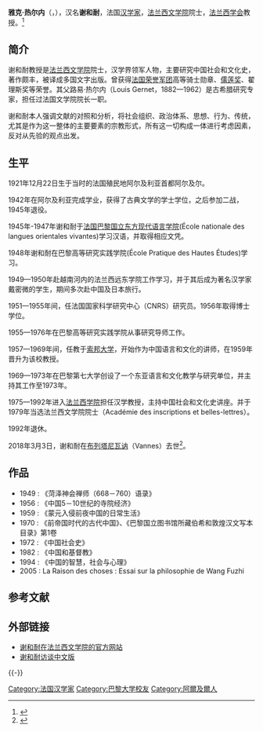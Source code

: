 '''雅克·热尔内'''（{{lang-fr|Jacques Gernet}}，{{bd|1921年|12月22日|2018年|3月3日||catIdx=Gernet, Jacques}}），汉名'''谢和耐'''，法国[[汉学家|汉学家]]，[[法兰西文学院|法兰西文学院]]院士，[[法兰西学会|法兰西学会]]教授。<ref>{{cite book|title=《蒙元入侵前夜的中国日常生活》|author=谢和耐(jacques gernet)|publisher=北京大学出版社|isbn=9787301145999|language=zh-hans|year=2008年|page=扉页}}</ref>

==简介==
谢和耐教授是[[法兰西文学院|法兰西文学院]]院士，汉学界领军人物，主要研究中国社会和文化史，著作颇丰，被译成多国文字出版。曾获得[[法国荣誉军团|法国荣誉军团]]高等骑士勋章、[[儒莲奖|儒莲奖]]、翟理斯奖等荣誉。其父路易·热尔内（Louis Gernet，1882—1962）是古希腊研究专家，担任过法国文学院院长一职。

谢和耐本人强调文献的对照和分析，将社会组织、政治体系、思想、行为、传统，尤其是作为这一整体的主要要素的宗教形式，所有这一切构成一体进行考虑因素，反对从先验的观点出发。

==生平==
1921年12月22日生于当时的法国殖民地阿尔及利亚首都阿尔及尔。

1942年在阿尔及利亚完成学业，获得了古典文学的学士学位，之后参加二战，1945年退役。

1945年-1947年谢和耐于[[法国国立东方语言文化学院|法国巴黎国立东方现代语言学院]](École nationale des langues orientales vivantes)学习汉语，并取得相应文凭。

1948年谢和耐在巴黎高等研究实践学院(École Pratique des Hautes Études)学习。

1949—1950年赴越南河内的法兰西远东学院工作学习，并于其后成为著名汉学家戴密微的学生，期间多次赴中国及日本旅行。

1951—1955年间，任法国国家科学研究中心（CNRS）研究员。1956年取得博士学位。

1955—1976年在巴黎高等研究实践学院从事研究导师工作。

1957—1969年间，任教于[[索邦大学|索邦大学]]，开始作为中国语言和文化的讲师，在1959年晋升为该校教授。

1969—1973年在巴黎第七大学创设了一个东亚语言和文化教学与研究单位，并主持其工作至1973年。

1975—1992年进入[[法兰西学院|法兰西学院]]担任汉学教授，主持中国社会和文化史讲座。并于1979年当选法兰西文学院院士（Académie des inscriptions et belles-lettres）。

1992年退休。

2018年3月3日，谢和耐在[[布列塔尼|布列塔尼]][[瓦讷|瓦讷]]（Vannes）去世<ref>{{Cite web |url=http://www.aibl.fr/membres/academiciens-depuis-1663/article/gernet-jacques?lang=fr |title=谢和耐在法兰西文学院的官方网站 |accessdate=2013-09-22 |archive-date=2013-09-27 |archive-url=https://web.archive.org/web/20130927090134/http://www.aibl.fr/membres/academiciens-depuis-1663/article/gernet-jacques?lang=fr |dead-url=yes }}</ref>。

==作品==
*1949 : 《菏泽神会禅师（668－760）语录》
*1956 : 《中国5－10世纪的寺院经济》
*1959 : 《蒙元入侵前夜中国的日常生活》
*1970 : 《前帝国时代的古代中国》、《巴黎国立图书馆所藏伯希和敦煌汉文写本目录》第1卷
*1972 : 《中国社会史》
*1982 : 《中国和基督教》
*1994 : 《中国的智慧，社会与心理》
*2005 : La Raison des choses : Essai sur la philosophie de Wang Fuzhi

== 参考文献 ==
{{Reflist}}

== 外部链接 ==
*[http://www.aibl.fr/membres/academiciens-depuis-1663/article/gernet-jacques?lang=fr 谢和耐在法兰西文学院的官方网站]{{Wayback|url=http://www.aibl.fr/membres/academiciens-depuis-1663/article/gernet-jacques?lang=fr |date=20130927090134 }}
*[http://www.guoxue.com/xueren/sinology/hanxuejia/xiehenai.html 谢和耐访谈中文版]{{Wayback|url=http://www.guoxue.com/xueren/sinology/hanxuejia/xiehenai.html |date=20160322135203 }}

{{-}}
{{法国汉学家}}

{{Authority control}}

{{DEFAULTSORT:Gernet, Jacques}}
[[Category:法国汉学家|Category:法国汉学家]]
[[Category:巴黎大学校友|Category:巴黎大学校友]]
[[Category:阿爾及爾人|Category:阿爾及爾人]]